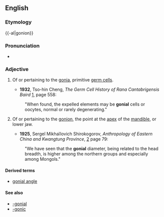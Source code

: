 ==English==
===Etymology===

{{-al|gonion}}
===Pronunciation===

*{{IPA|ˈgoʊniəl}}
===Adjective===
{{en-adj|-}}

# {{cytology}} Of or pertaining to the [[gonia]], primitive [[germ cell]]s.
#*'''1932''', Tso-hin Cheng, ''The Germ Cell History of Rana Cantabrigensis Baird'' [http://books.google.com/books?id=7Pg4AAAAMAAJ], page 558:
#:"When found, the expelled elements may be '''gonial''' cells or oocytes, normal or rarely degenerating."
# {{anatomy|dentistry}} Of or pertaining to the [[gonion]], the point at the [[apex]] of the [[mandible]], or lower jaw.
#*'''1925''', Sergeĭ Mikhaĭlovich Shirokogorov, ''Anthropology of Eastern China and Kwangtung Province'', [http://books.google.com/books?id=6HEggE3jEH4C] page 79:
#:"We have seen that the '''gonial''' diameter, being related to the head breadth, is higher among the northern groups and especially among Mongols."

====Derived terms====
*[[gonial angle]]

====See also====
*[[-gonial]]
*[[-gonic]]